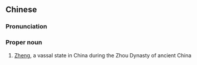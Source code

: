 ==Chinese==
{{zh-forms|s=郑国}}

===Pronunciation===
{{zh-pron
|m=Zhèngguó
|cat=propn
}}

===Proper noun===
{{zh-proper noun}}

# [[w:Zheng (state)|Zheng]], a vassal state in China during the Zhou Dynasty of ancient China